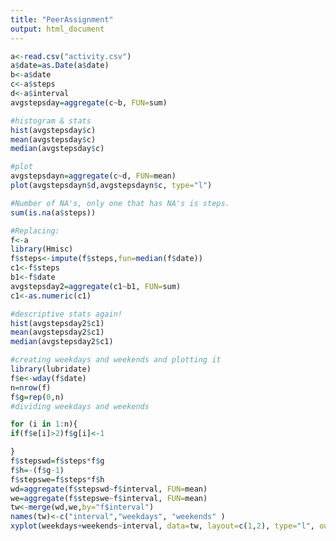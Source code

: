 ```yaml
---
title: "PeerAssignment"
output: html_document
---
```


```r
a<-read.csv("activity.csv")
a$date=as.Date(a$date)
b<-a$date
c<-a$steps
d<-a$interval
avgstepsday=aggregate(c~b, FUN=sum)
```

```r

#histogram & stats
hist(avgstepsday$c)
mean(avgstepsday$c)
median(avgstepsday$c)

```


```r
#plot
avgstepsdayn=aggregate(c~d, FUN=mean)
plot(avgstepsdayn$d,avgstepsdayn$c, type="l")

```


```r
#Number of NA's, only one that has NA's is steps.
sum(is.na(a$steps))


```

```r
#Replacing: 
f<-a
library(Hmisc)
f$steps<-impute(f$steps,fun=median(f$date))
c1<-f$steps
b1<-f$date
avgstepsday2=aggregate(c1~b1, FUN=sum)
c1<-as.numeric(c1)

```

```r
#descriptive stats again!
hist(avgstepsday2$c1)
mean(avgstepsday2$c1)
median(avgstepsday2$c1)

```

```r
#creating weekdays and weekends and plotting it
library(lubridate)
f$e<-wday(f$date)
n=nrow(f)
f$g=rep(0,n)
#dividing weekdays and weekends

for (i in 1:n){
if(f$e[i]>2)f$g[i]<-1

}
f$stepswd=f$steps*f$g
f$h=-(f$g-1)
f$stepswe=f$steps*f$h
wd=aggregate(f$stepswd~f$interval, FUN=mean)
we=aggregate(f$stepswe~f$interval, FUN=mean)
tw<-merge(wd,we,by="f$interval")
names(tw)<-c("interval","weekdays", "weekends" )
xyplot(weekdays+weekends~interval, data=tw, layout=c(1,2), type="l", outer=TRUE)
```
